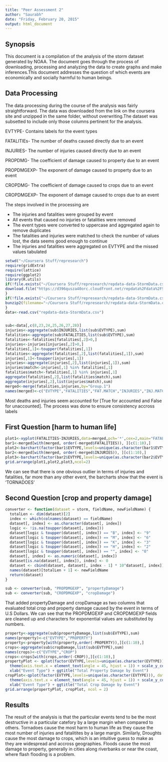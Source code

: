 ```yaml
---
title: "Peer Assessment 2"
author: "Saurabh"
date: "Friday, February 20, 2015"
output: html_document
---
```


## Synopsis
This document is a compilation of the analysis of the storm dataset generated by NOAA. The document goes through the process of downloading, processing and analyzing the data to create graphs and make inferences.This document addresses the question of which events are economically and socially harmful to human beings.


## Data Processing
The data processing during the course of the analysis was fairly straightforward.
The data was downloaded from the link on the coursera site and unzipped in the same folder, without overwriting.The dataset was subsetted to include only those columns pertinent for the analysis.


EVTYPE- Contains labels for the event types


FATALITIEs- The number of deaths caused directly due to an event


INJURIES- The number of injuries caused directly due to an event


PROPDMG- The coefficient of damage caused to property due to an event


PROPDMGEXP- The exponent of damage caused to property due to an event


CROPDMG- The coefficient of damage caused to crops due to an event


CROPDMGEXP- The exponent of damage caused to crops due to an event


The steps involved in the processing are


* The injuries and fatalities were grouped by event
* All events that caused no injuries or fatalities were removed 
* The event types were converted to uppercase and aggregated again to remove duplicates
* The fatalities and injuries were matched to check the number of values lost, the data seems good enough to continue
* The injuries and fatalities were aggregated on EVTYPE and the missed values tabulated


```r
setwd("~/Coursera Stuff/represearch")
require(gridExtra)
require(lattice)
require(ggplot2)
library(R.utils)
if(!file.exists("~/Coursera Stuff/represearch/repdata-data-StormData.csv.bz2")){
download.file("https://d396qusza40orc.cloudfront.net/repdata%2Fdata%2FStormData.csv.bz2","~/Coursera Stuff/represearch/repdata-data-StormData.csv.bz2",method="curl")
}
if(!file.exists("~/Coursera Stuff/represearch/repdata-data-StormData.csv")){
bunzip2(filename="~/Coursera Stuff/represearch/repdata-data-StormData.csv.bz2",destname="~/Coursera Stuff/represearch/repdata-data-StormData.csv",overwrite=FALSE,remove=FALSE)
}
data<-read.csv("repdata-data-StormData.csv")


sub<-data[,c(8,23,24,25,26,27,28)]
injuries<-aggregate(sub$INJURIES,list(sub$EVTYPE),sum)
fatalities<-aggregate(sub$FATALITIES,list(sub$EVTYPE),sum)
fatalities<-fatalities[fatalities[,2]>0,]
injuries<-injuries[injuries[,2]>0,]
fatalities[,1]<-toupper(fatalities[,1])
fatalities<-aggregate(fatalities[,2],list(fatalities[,1]),sum)
injuries[,1]<-toupper(injuries[,1])
injuries<-aggregate(injuries[,2],list(injuries[,1]),sum)
injuries$match<-injuries[,1] %in% fatalities[,1]
fatalities$match<-fatalities[,1] %in% injuries[,1]
aggregate(fatalities[,2],list(fatalities$match),sum)
aggregate(injuries[,2],list(injuries$match),sum)
merged<-merge(fatalities,injuries,by="Group.1")
names(merged)<-c("EVTYPE","FATALITIES","FAT.MATCH","INJURIES","INJ.MATCH")

```


Most deaths and injuries seem accounted for [True for accounted and False for unaccounted]. The process was done to ensure consistency accross labels


##  First Question [harm to human life]


```r
plot1<-xyplot(FATALITIES~INJURIES,data=merged,pch='*',cex=2,main="FATALITIES VS. INJURIES by EVTYPE",xlab="FATALITIES",ylab="INJURIES")
bar1<-merged[with(merged, order(-merged$FATALITIES)), ][c(1:10),]
plot2<-barchart(factor(bar1$EVTYPE,levels=unique(as.character(bar1$EVTYPE)))~bar1$FATALITIES,main="TOP 10 INJURIES BY EVENT",xlab="FATALITIES",ylab="EVENT")
bar2<-merged[with(merged, order(-merged$INJURIES)), ][c(1:10),]
plot3<-barchart(factor(bar2$EVTYPE,levels=unique(as.character(bar2$EVTYPE)))~bar2$INJURIES,col="red",main="TOP 10 FATALITIES BY EVENT",xlab="INJURIES",ylab="EVENT")
grid.arrange(plot1,plot2,plot3,ncol=2)
```


We can see that there is one obvious outlier in terms of injuries and fatalities, far more than any other event, the barcharts show that the event is 'TORNADOES'

## Second Question  [crop and property damage]


```r
converter <- function(dataset = storm, fieldName, newFieldName) {
  totalLen <- dim(dataset)[2]
  index <- which(colnames(dataset) == fieldName)
  dataset[, index] <- as.character(dataset[, index])
  logic <- !is.na(toupper(dataset[, index]))
  dataset[logic & toupper(dataset[, index]) == "B", index] <- "9"
  dataset[logic & toupper(dataset[, index]) == "M", index] <- "6"
  dataset[logic & toupper(dataset[, index]) == "K", index] <- "3"
  dataset[logic & toupper(dataset[, index]) == "H", index] <- "2"
  dataset[logic & toupper(dataset[, index]) == "", index] <- "0"
  dataset[, index] <- as.numeric(dataset[, index])
  dataset[is.na(dataset[, index]), index] <- 0
  dataset <- cbind(dataset, dataset[, index - 1] * 10^dataset[, index])
  names(dataset)[totalLen + 1] <- newFieldName
  return(dataset)
}

sub <- converter(sub, "PROPDMGEXP", "propertyDamage")
sub <- converter(sub, "CROPDMGEXP", "cropDamage")
```


That added propertyDamage and cropDamage as two columns that evaluated total crop and property damage caused by the event in terms of U.S Dollars. We can see that the PROPDMGEXP and CROPDMGEXP fields are cleaned up and characters for exponential values are substituted by numbers.

```r
property<-aggregate(sub$propertyDamage,list(sub$EVTYPE),sum)
names(property)<-c("EVTYPE","PROPERTY")
property<-property[with(property,order(-PROPERTY)),][c(1:10),]
crops<-aggregate(sub$cropDamage,list(sub$EVTYPE),sum)
names(crops)<-c("EVTYPE","CROP")
crops<-crops[with(crops,order(-CROP)),][c(1:10),]
propertyPlot <- qplot(factor(EVTYPE,levels=unique(as.character(EVTYPE))), data = property, weight = PROPERTY, geom = "bar", binwidth = 1) + 
  theme(axis.text.x = element_text(angle = 45, hjust = 1)) + scale_y_continuous("Property Damage in US dollars")+ 
  xlab("Event Type") + ggtitle("Total Property Damage by Event")
cropPlot<-qplot(factor(EVTYPE,levels=unique(as.character(EVTYPE))), data = crops, weight = CROP, geom = "bar", binwidth = 1) + 
  theme(axis.text.x = element_text(angle = 45, hjust = 1)) + scale_y_continuous("Crop Damage in US dollars") + 
  xlab("Event Type") + ggtitle("Total Crop Damage by Event")
grid.arrange(propertyPlot, cropPlot, ncol = 2)
```


## Results


The result of the analysis is that the particular events tend to be the most destructive in a particular catefory by a large margin when compared to others. Tornadoes cause the most harm to human life as they cause the most number of injuries and fatalitites by a large margin. Similarly, Droughts cause the most damage to crops, which is an intuitive guess to make as they are widespread and accross geographies. Floods cause the most damage to property, generally in cities along riverbanks or near the coast, where flash flooding is a problem. 